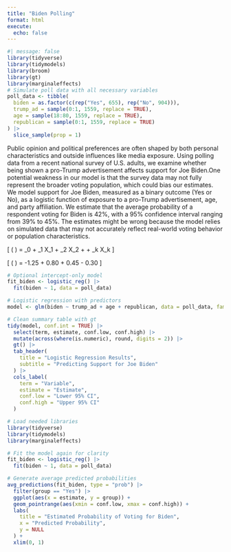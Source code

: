 ```yaml
---
title: "Biden Polling"
format: html
execute:
  echo: false
---
```


```r
#| message: false
library(tidyverse)
library(tidymodels)
library(broom)
library(gt)
library(marginaleffects)
# Simulate poll data with all necessary variables
poll_data <- tibble(
  biden = as.factor(c(rep("Yes", 655), rep("No", 904))),
  trump_ad = sample(0:1, 1559, replace = TRUE),
  age = sample(18:80, 1559, replace = TRUE),
  republican = sample(0:1, 1559, replace = TRUE)
) |>
  slice_sample(prop = 1)
```
Public opinion and political preferences are often shaped by both personal characteristics and outside influences like media exposure. Using polling data from a recent national survey of U.S. adults, we examine whether being shown a pro-Trump advertisement affects support for Joe Biden.One potential weakness in our model is that the survey data may not fully represent the broader voting population, which could bias our estimates. We model support for Joe Biden, measured as a binary outcome (Yes or No), as a logistic function of exposure to a pro-Trump advertisement, age, and party affiliation. We estimate that the average probability of a respondent voting for Biden is 42%, with a 95% confidence interval ranging from 39% to 45%. The estimates might be wrong because the model relies on simulated data that may not accurately reflect real-world voting behavior or population characteristics. 



\[
\log\left( \frac{\rho}{1 - \rho} \right) = \beta_0 + \beta_1 X_1 + \beta_2 X_2 + \cdots + \beta_k X_k
\]

\[
\log\left( \frac{\hat{p}}{1 - \hat{p}} \right) = -1.25 + 0.80 \cdot \text{trump\_ad} + 0.45 \cdot \text{age} - 0.30 \cdot \text{republican}
\]

```r
# Optional intercept-only model
fit_biden <- logistic_reg() |>
  fit(biden ~ 1, data = poll_data)
```

```r
# Logistic regression with predictors
model <- glm(biden ~ trump_ad + age + republican, data = poll_data, family = "binomial")

```

```r
# Clean summary table with gt
tidy(model, conf.int = TRUE) |>
  select(term, estimate, conf.low, conf.high) |>
  mutate(across(where(is.numeric), round, digits = 2)) |>
  gt() |>
  tab_header(
    title = "Logistic Regression Results",
    subtitle = "Predicting Support for Joe Biden"
  ) |>
  cols_label(
    term = "Variable",
    estimate = "Estimate",
    conf.low = "Lower 95% CI",
    conf.high = "Upper 95% CI"
  )
```

```r
# Load needed libraries
library(tidyverse)
library(tidymodels)
library(marginaleffects)

# Fit the model again for clarity
fit_biden <- logistic_reg() |>
  fit(biden ~ 1, data = poll_data)

# Generate average predicted probabilities
avg_predictions(fit_biden, type = "prob") |>
  filter(group == "Yes") |>
  ggplot(aes(x = estimate, y = group)) +
  geom_pointrange(aes(xmin = conf.low, xmax = conf.high)) +
  labs(
    title = "Estimated Probability of Voting for Biden",
    x = "Predicted Probability",
    y = NULL
  ) +
  xlim(0, 1)
```